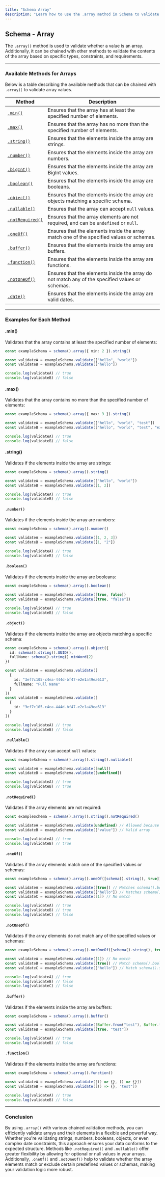 ```yaml
---
title: "Schema Array"
description: "Learn how to use the .array method in Schema to validate arrays with various value types and constraints."
---
```


## Schema - Array

The `.array()` method is used to validate whether a value is an array. Additionally, it can be chained with other methods to validate the contents of the array based on specific types, constraints, and requirements.

---

### Available Methods for Arrays

Below is a table describing the available methods that can be chained with `.array()` to validate array values.

| Method                           | Description                                                                                       |
|----------------------------------|---------------------------------------------------------------------------------------------------|
| [`.min()`](#min)                 | Ensures that the array has at least the specified number of elements.                              |
| [`.max()`](#max)                 | Ensures that the array has no more than the specified number of elements.                          |
| [`.string()`](#string)           | Ensures that the elements inside the array are strings.                                           |
| [`.number()`](#number)           | Ensures that the elements inside the array are numbers.                                           |
| [`.bigInt()`](#bigint)           | Ensures that the elements inside the array are BigInt values.                                     |
| [`.boolean()`](#boolean)         | Ensures that the elements inside the array are booleans.                                          |
| [`.object()`](#object)           | Ensures that the elements inside the array are objects matching a specific schema.                 |
| [`.nullable()`](#nullable)       | Ensures that the array can accept `null` values.                                                  |
| [`.notRequired()`](#notrequired) | Ensures that the array elements are not required, and can be `undefined` or `null`.                |
| [`.oneOf()`](#oneof)             | Ensures that the elements inside the array match one of the specified values or schemas.           |
| [`.buffer()`](#buffer)           | Ensures that the elements inside the array are buffers.                                           |
| [`.function()`](#function)       | Ensures that the elements inside the array are functions.                                         |
| [`.notOneOf()`](#notoneof)       | Ensures that the elements inside the array do not match any of the specified values or schemas.    |
| [`.date()`](#date)               | Ensures that the elements inside the array are valid dates.                                       |

---

### Examples for Each Method

#### .min()

Validates that the array contains at least the specified number of elements:

```ts
const exampleSchema = schema().array({ min: 2 }).string()

const validateA = exampleSchema.validate(["hello", "world"])
const validateB = exampleSchema.validate(["hello"])

console.log(validateA) // true
console.log(validateB) // false
```

#### .max()

Validates that the array contains no more than the specified number of elements:

```ts
const exampleSchema = schema().array({ max: 3 }).string()

const validateA = exampleSchema.validate(["hello", "world", "test"])
const validateB = exampleSchema.validate(["hello", "world", "test", "extra"])

console.log(validateA) // true
console.log(validateB) // false
```

#### .string()

Validates if the elements inside the array are strings:

```ts
const exampleSchema = schema().array().string()

const validateA = exampleSchema.validate(["hello", "world"])
const validateB = exampleSchema.validate([1, 2])

console.log(validateA) // true
console.log(validateB) // false
```

#### `.number()`

Validates if the elements inside the array are numbers:

```ts
const exampleSchema = schema().array().number()

const validateA = exampleSchema.validate([1, 2, 3])
const validateB = exampleSchema.validate([1, "2"])

console.log(validateA) // true
console.log(validateB) // false
```

#### `.boolean()`

Validates if the elements inside the array are booleans:

```ts
const exampleSchema = schema().array().boolean()

const validateA = exampleSchema.validate([true, false])
const validateB = exampleSchema.validate([true, "false"])

console.log(validateA) // true
console.log(validateB) // false
```

#### `.object()`

Validates if the elements inside the array are objects matching a specific schema:

```ts
const exampleSchema = schema().array().object({
  id: schema().string().UUID(),
  fullName: schema().string().minWord(2)
})

const validateA = exampleSchema.validate([
  {
    id: "3ef7c105-c4ea-444d-bf47-e2e1a49ea613",
    fullName: "Full Name"
  }
])
const validateB = exampleSchema.validate([
  {
    id: "3ef7c105-c4ea-444d-bf47-e2e1a49ea613"
  }
])

console.log(validateA) // true
console.log(validateB) // false
```

#### `.nullable()`

Validates if the array can accept `null` values:

```ts
const exampleSchema = schema().array().string().nullable()

const validateA = exampleSchema.validate([null])
const validateB = exampleSchema.validate([undefined])

console.log(validateA) // true
console.log(validateB) // true
```

#### `.notRequired()`

Validates if the array elements are not required:

```ts
const exampleSchema = schema().array().string().notRequired()

const validateA = exampleSchema.validate(undefined) // Allowed because it's not required
const validateB = exampleSchema.validate(["value"]) // Valid array

console.log(validateA) // true
console.log(validateB) // true
```

#### `.oneOf()`

Validates if the array elements match one of the specified values or schemas:

```ts
const exampleSchema = schema().array().oneOf([schema().string(), true])

const validateA = exampleSchema.validate([true]) // Matches schema().boolean()
const validateB = exampleSchema.validate(["hello"]) // Matches schema().string()
const validateC = exampleSchema.validate([1]) // No match

console.log(validateA) // true
console.log(validateB) // true
console.log(validateC) // false
```

#### `.notOneOf()`

Validates if the array elements do not match any of the specified values or schemas:

```ts
const exampleSchema = schema().array().notOneOf([schema().string(), true])

const validateA = exampleSchema.validate([1]) // No match
const validateB = exampleSchema.validate([true]) // Match schema().boolean()
const validateC = exampleSchema.validate(["hello"]) // Match schema().string()

console.log(validateA) // true
console.log(validateB) // false
console.log(validateC) // false
```

#### `.buffer()`

Validates if the elements inside the array are buffers:

```ts
const exampleSchema = schema().array().buffer()

const validateA = exampleSchema.validate([Buffer.from("test"), Buffer.from("test")])
const validateB = exampleSchema.validate([true, "test"])

console.log(validateA) // true
console.log(validateB) // false
```

#### `.function()`

Validates if the elements inside the array are functions:

```ts
const exampleSchema = schema().array().function()

const validateA = exampleSchema.validate([() => {}, () => {}])
const validateB = exampleSchema.validate([() => {}, "test"])

console.log(validateA) // true
console.log(validateB) // false
```

---

### Conclusion

By using `.array()` with various chained validation methods, you can efficiently validate arrays and their elements in a flexible and powerful way. Whether you're validating strings, numbers, booleans, objects, or even complex date constraints, this approach ensures your data conforms to the expected structure. Methods like `.notRequired()` and `.nullable()` offer greater flexibility by allowing for optional or null values in your arrays. Additionally, `.oneOf()` and `.notOneOf()` help to validate whether the array elements match or exclude certain predefined values or schemas, making your validation logic more robust.